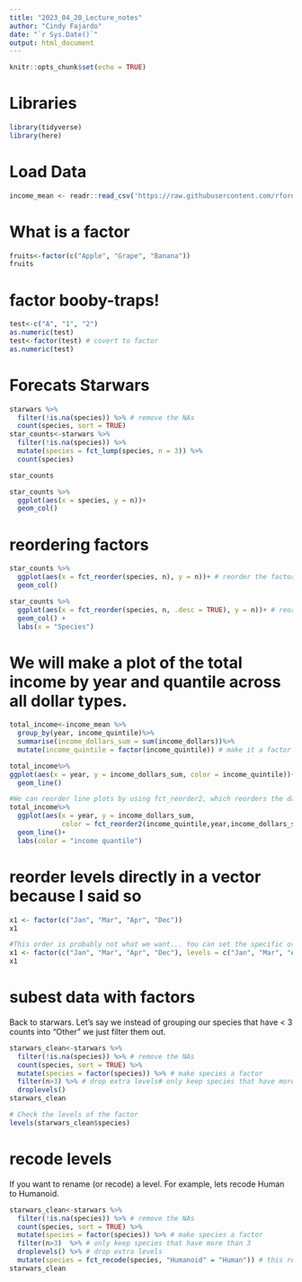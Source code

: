 ```yaml
---
title: "2023_04_20_Lecture_notes"
author: "Cindy Fajardo"
date: "`r Sys.Date()`"
output: html_document
---
```


```r
knitr::opts_chunk$set(echo = TRUE)
```

# Libraries
```r
library(tidyverse)
library(here)
```

# Load Data
```r
income_mean <- readr::read_csv('https://raw.githubusercontent.com/rfordatascience/tidytuesday/master/data/2021/2021-02-09/income_mean.csv')
```

# What is a factor
```r
fruits<-factor(c("Apple", "Grape", "Banana"))
fruits
```

# factor booby-traps!
```r
test<-c("A", "1", "2")
as.numeric(test)
test<-factor(test) # covert to factor
as.numeric(test)
```
# Forecats Starwars
```r
starwars %>% 
  filter(!is.na(species)) %>% # remove the NAs
  count(species, sort = TRUE)
star_counts<-starwars %>%
  filter(!is.na(species)) %>%
  mutate(species = fct_lump(species, n = 3)) %>%
  count(species)

star_counts

star_counts %>%
  ggplot(aes(x = species, y = n))+
  geom_col()
```

# reordering factors
```r
star_counts %>%
  ggplot(aes(x = fct_reorder(species, n), y = n))+ # reorder the factor of species by n
  geom_col()

star_counts %>%
  ggplot(aes(x = fct_reorder(species, n, .desc = TRUE), y = n))+ # reorder the factor of species by n in descending order
  geom_col() +
  labs(x = "Species")
```

# We will make a plot of the total income by year and quantile across all dollar types.
```r
total_income<-income_mean %>%
  group_by(year, income_quintile)%>%
  summarise(income_dollars_sum = sum(income_dollars))%>%
  mutate(income_quintile = factor(income_quintile)) # make it a factor

total_income%>%
ggplot(aes(x = year, y = income_dollars_sum, color = income_quintile))+
  geom_line()

#We can reorder line plots by using fct_reorder2, which reorders the data by two variables
total_income%>%
  ggplot(aes(x = year, y = income_dollars_sum, 
             color = fct_reorder2(income_quintile,year,income_dollars_sum)))+
  geom_line()+
  labs(color = "income quantile")
```

# reorder levels directly in a vector because I said so
```r
x1 <- factor(c("Jan", "Mar", "Apr", "Dec"))
x1

#This order is probably not what we want... You can set the specific order of the levels
x1 <- factor(c("Jan", "Mar", "Apr", "Dec"), levels = c("Jan", "Mar", "Apr", "Dec"))
x1
```

# subest data with factors
Back to starwars. Let's say we instead of grouping our species that have < 3 counts into "Other" we just filter them out.
```r
starwars_clean<-starwars %>% 
  filter(!is.na(species)) %>% # remove the NAs
  count(species, sort = TRUE) %>%
  mutate(species = factor(species)) %>% # make species a factor
  filter(n>3) %>% # drop extra levels# only keep species that have more than 3
  droplevels() 
starwars_clean

# Check the levels of the factor
levels(starwars_clean$species)
```

# recode levels
If you want to rename (or recode) a level. For example, lets recode Human to Humanoid.
```r
starwars_clean<-starwars %>% 
  filter(!is.na(species)) %>% # remove the NAs
  count(species, sort = TRUE) %>%
  mutate(species = factor(species)) %>% # make species a factor 
  filter(n>3)  %>% # only keep species that have more than 3 
  droplevels() %>% # drop extra levels 
  mutate(species = fct_recode(species, "Humanoid" = "Human")) # this renames
starwars_clean
```

